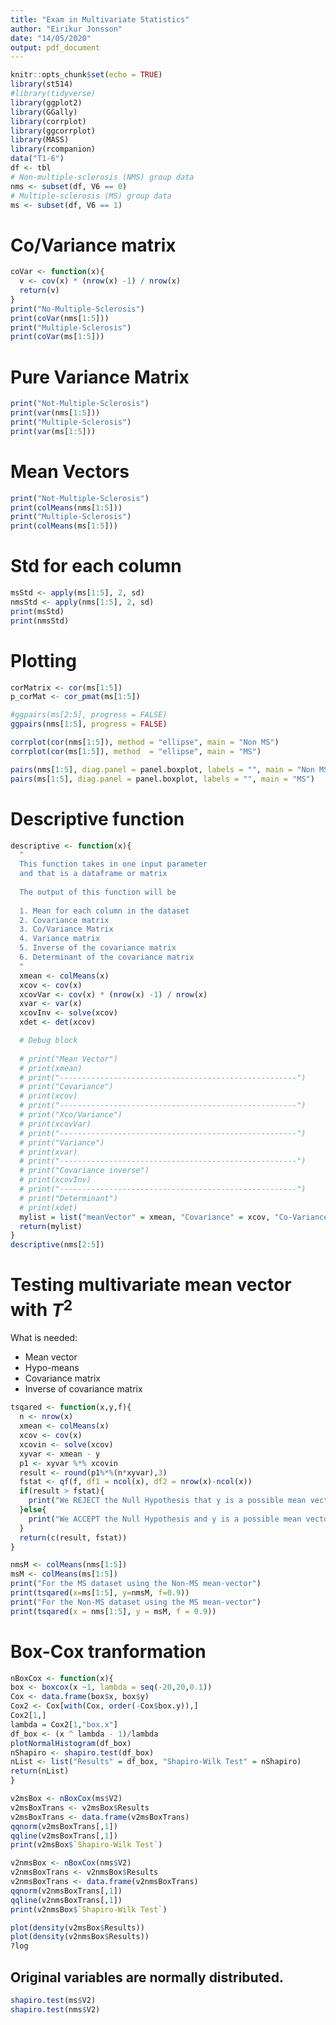 ```yaml
---
title: "Exam in Multivariate Statistics"
author: "Eirikur Jonsson"
date: "14/05/2020"
output: pdf_document
---
```


```r
knitr::opts_chunk$set(echo = TRUE)
library(st514)
#library(tidyverse)
library(ggplot2)
library(GGally)
library(corrplot)
library(ggcorrplot)
library(MASS)
library(rcompanion)
data("T1-6")
df <- tbl
# Non-multiple-sclerosis (NMS) group data
nms <- subset(df, V6 == 0)
# Multiple-sclerosis (MS) group data
ms <- subset(df, V6 == 1)
```

# Co/Variance matrix

```r
coVar <- function(x){
  v <- cov(x) * (nrow(x) -1) / nrow(x)
  return(v)
}
print("No-Multiple-Sclerosis")
print(coVar(nms[1:5]))
print("Multiple-Sclerosis")
print(coVar(ms[1:5]))
```

# Pure Variance Matrix

```r
print("Not-Multiple-Sclerosis")
print(var(nms[1:5]))
print("Multiple-Sclerosis")
print(var(ms[1:5]))
```

# Mean Vectors

```r
print("Not-Multiple-Sclerosis")
print(colMeans(nms[1:5]))
print("Multiple-Sclerosis")
print(colMeans(ms[1:5]))
```

# Std for each column

```r
msStd <- apply(ms[1:5], 2, sd)
nmsStd <- apply(nms[1:5], 2, sd)
print(msStd)
print(nmsStd)

```


# Plotting


```r
corMatrix <- cor(ms[1:5])
p_corMat <- cor_pmat(ms[1:5])

#ggpairs(ms[2:5], progress = FALSE)
ggpairs(nms[1:5], progress = FALSE)
```
```r
corrplot(cor(nms[1:5]), method = "ellipse", main = "Non MS")
corrplot(cor(ms[1:5]), method  = "ellipse", main = "MS")
```

```r
pairs(nms[1:5], diag.panel = panel.boxplot, labels = "", main = "Non MS")
pairs(ms[1:5], diag.panel = panel.boxplot, labels = "", main = "MS")
```

# Descriptive function

```r
descriptive <- function(x){
  "
  This function takes in one input parameter
  and that is a dataframe or matrix
  
  The output of this function will be
  
  1. Mean for each column in the dataset
  2. Covariance matrix
  3. Co/Variance Matrix
  4. Variance matrix
  5. Inverse of the covariance matrix
  6. Determinant of the covariance matrix
  "
  xmean <- colMeans(x)
  xcov <- cov(x)
  xcovVar <- cov(x) * (nrow(x) -1) / nrow(x)
  xvar <- var(x)
  xcovInv <- solve(xcov)
  xdet <- det(xcov)

  # Debug block
  
  # print("Mean Vector")
  # print(xmean)
  # print("-----------------------------------------------------")
  # print("Covariance")
  # print(xcov)
  # print("-----------------------------------------------------")
  # print("Xco/Variance")
  # print(xcovVar)
  # print("-----------------------------------------------------")
  # print("Variance")
  # print(xvar)
  # print("-----------------------------------------------------")
  # print("Covariance inverse")
  # print(xcovInv)
  # print("-----------------------------------------------------")
  # print("Determinant")
  # print(xdet)
  mylist = list("meanVector" = xmean, "Covariance" = xcov, "Co-Variance" = xcovVar, "Variance" = xvar, "CovInverse" = xcovInv, "Determinant" = xdet)
  return(mylist)
}
descriptive(nms[2:5])
```


# Testing multivariate mean vector with $T^2$

What is needed:

- Mean vector
- Hypo-means
- Covariance matrix
- Inverse of covariance matrix

```r
tsqared <- function(x,y,f){
  n <- nrow(x)
  xmean <- colMeans(x)
  xcov <- cov(x)
  xcovin <- solve(xcov)
  xyvar <- xmean - y
  p1 <- xyvar %*% xcovin
  result <- round(p1%*%(n*xyvar),3)
  fstat <- qf(f, df1 = ncol(x), df2 = nrow(x)-ncol(x))
  if(result > fstat){
    print("We REJECT the Null Hypothesis that y is a possible mean vector in x")
  }else{
    print("We ACCEPT the Null Hypothesis and y is a possible mean vector in x")
  }
  return(c(result, fstat))
}
```

```r
nmsM <- colMeans(nms[1:5])
msM <- colMeans(ms[1:5])
print("For the MS dataset using the Non-MS mean-vector")
print(tsqared(x=ms[1:5], y=nmsM, f=0.9))
print("For the Non-MS dataset using the MS mean-vector")
print(tsqared(x = nms[1:5], y = msM, f = 0.9))
```

# Box-Cox tranformation
```r
nBoxCox <- function(x){
box <- boxcox(x ~1, lambda = seq(-20,20,0.1))
Cox <- data.frame(box$x, box$y)
Cox2 <- Cox[with(Cox, order(-Cox$box.y)),]
Cox2[1,]
lambda = Cox2[1,"box.x"]
df_box <- (x ^ lambda - 1)/lambda
plotNormalHistogram(df_box)
nShapiro <- shapiro.test(df_box)
nList <- list("Results" = df_box, "Shapiro-Wilk Test" = nShapiro)
return(nList)
}
```
```r
v2msBox <- nBoxCox(ms$V2)
v2msBoxTrans <- v2msBox$Results
v2msBoxTrans <- data.frame(v2msBoxTrans)
qqnorm(v2msBoxTrans[,1])
qqline(v2msBoxTrans[,1])
print(v2msBox$`Shapiro-Wilk Test`)
```
```r
v2nmsBox <- nBoxCox(nms$V2)
v2nmsBoxTrans <- v2nmsBox$Results
v2nmsBoxTrans <- data.frame(v2nmsBoxTrans)
qqnorm(v2nmsBoxTrans[,1])
qqline(v2nmsBoxTrans[,1])
print(v2nmsBox$`Shapiro-Wilk Test`)
```
```r
plot(density(v2msBox$Results))
plot(density(v2nmsBox$Results))
?log
```


## Original variables are normally distributed.
```r
shapiro.test(ms$V2)
shapiro.test(nms$V2)
```

